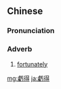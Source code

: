 {{also|亏得}}
==Chinese==
{{zh-forms|s=亏得}}

===Pronunciation===
{{zh-pron
|m=kuīde
|cat=adv
}}

===Adverb===
{{zh-adv}}

# {{lb|zh|literary}} [[fortunately]]

[[mg:虧得]]
[[ja:虧得]]
